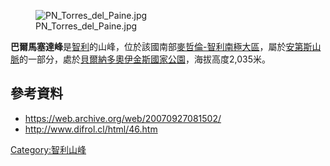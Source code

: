 [[Image:PN_Torres_del_Paine.jpg|right]]

{{coord|51|25|S|73|11|W|type:mountain_region:CL|display=title}}

'''巴爾馬塞達峰'''是[[智利|智利]]的山峰，位於該國南部[[麥哲倫-智利南極大區|麥哲倫-智利南極大區]]，屬於[[安第斯山脈|安第斯山脈]]的一部分，處於[[貝爾納多奧伊金斯國家公園|貝爾納多奧伊金斯國家公園]]，海拔高度2,035米。

==參考資料==
* https://web.archive.org/web/20070927081502/
* http://www.difrol.cl/html/46.htm {{Wayback|url=http://www.difrol.cl/html/46.htm |date=20070927081502 }}

{{Chile-geo-stub}}
[[Category:智利山峰|Category:智利山峰]]